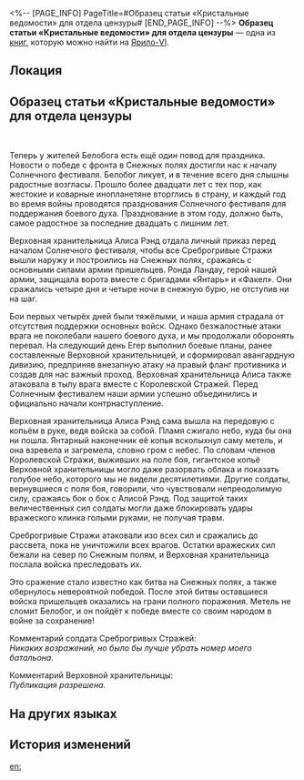 <%-- [PAGE_INFO]
PageTitle=#Образец статьи «Кристальные ведомости» для отдела цензуры#
[END_PAGE_INFO] --%>
{{Дополнить}}
{{Книга Инфобокс
|id           = 124
|partIds      = 190268
|Название     = 
|Изображение  = Предмет Записи.png
|Мир          = Ярило-VI
|Томов        = 1
|Автор        = <!--нужно добавить-->
|Описание     = Образец статьи, доставленный руководству Среброгривых Стражей для ознакомления в первые дни Вечной мерзлоты. В ней описывается героизм первой Верховной хранительницы Алисы Рэнд, сражающейся своим пылающим копьём.
|Том1         = {{tx}}
|Источник1    = {{tx|Отсутствует источник}}
|Персонажи    = 
|Фракции      = 
}}
'''Образец статьи «Кристальные ведомости» для отдела цензуры''' — одна из [[Книги|книг]], которую можно найти на [[Ярило-VI]].

==Локация==
{{Отметка карты|<!--название карты-->|<!--id отметки-->}}

==Образец статьи «Кристальные ведомости» для отдела цензуры==
<div align="center">{{Размер|32|Хорошие новости для Солнечного фестиваля:}}<br />
{{Размер|32|Решающая победа на передовой в Снежных полях}}</div>

Теперь у жителей Белобога есть ещё один повод для праздника. Новости о победе с фронта в Снежных полях достигли нас к началу Солнечного фестиваля. Белобог ликует, и в течение всего дня слышны радостные возгласы. Прошло более двадцати лет с тех пор, как жестокие и коварные инопланетяне вторглись в страну, и каждый год во время войны проводятся празднования Солнечного фестиваля для поддержания боевого духа. Празднование в этом году, должно быть, самое радостное за последние двадцать с лишним лет.

Верховная хранительница Алиса Рэнд отдала личный приказ перед началом Солнечного фестиваля, чтобы все Среброгривые Стражи вышли наружу и построились на Снежных полях, сражаясь с основными силами армии пришельцев. Ронда Ландау, герой нашей армии, защищала ворота вместе с бригадами «Янтарь» и «Факел». Они сражались четыре дня и четыре ночи в снежную бурю, не отступив ни на шаг.

Бои первых четырёх дней были тяжёлыми, и наша армия страдала от отсутствия поддержки основных войск. Однако безжалостные атаки врага не поколебали нашего боевого духа, и мы продолжали оборонять перевал. На следующий день Егер выполнил боевые планы, ранее составленные Верховной хранительницей, и сформировал авангардную дивизию, предприняв внезапную атаку на правый фланг противника и создав для нас важный проход. Верховная хранительница Алиса также атаковала в тылу врага вместе с Королевской Стражей. Перед Солнечным фестивалем наши армии успешно объединились и официально начали контрнаступление.

Верховная хранительница Алиса Рэнд сама вышла на передовую с копьём в руке, ведя войска за собой. Пламя сжигало небо, куда бы она ни пошла. Янтарный наконечник её копья всколыхнул саму метель, и она взревела и загремела, словно гром с небес. По словам членов Королевской Стражи, выживших на поле боя, гигантское копьё Верховной хранительницы могло даже разорвать облака и показать голубое небо, которого мы не видели десятилетиями. Другие солдаты, вернувшиеся с поля боя, говорили, что чувствовали непреодолимую силу, сражаясь бок о бок с Алисой Рэнд. Под защитой таких величественных сил солдаты могли даже блокировать удары вражеского клинка голыми руками, не получая травм.

Среброгривые Стражи атаковали изо всех сил и сражались до рассвета, пока не уничтожили всех врагов. Остатки вражеских сил бежали на север по Снежным полям, и Верховная хранительница послала войска преследовать их.

Это сражение стало известно как битва на Снежных полях, а также обернулось невероятной победой. После этой битвы оставшиеся войска пришельцев оказались на грани полного поражения. Метель не сломит Белобог, и он пойдёт к победе вместе со своим народом в войне за сохранение!

Комментарий солдата Среброгривых Стражей:<br />
''Никаких возражений, но было бы лучше убрать номер моего батальона.''

Комментарий Верховной хранительницы:<br />
''Публикация разрешена.''

==На других языках==
{{На других языках
|en   = Crystal Daily's Sample Article for the Censorship Office
|zhs  = 水晶日报的送审样稿
|zht  = 水晶日報的送審樣稿
|ja   = 水晶日報の見本紙
|ko   = 수정일보의 심사용 원고 샘플
|es   = Artículo de muestra de «El Cristal de la Actualidad» para revisión por parte de la oficina censora
|fr   = Modèle d'article du ''Quotidien du cristal'' destiné au bureau de censure
|ru   = Образец статьи «Кристальные ведомости» для отдела цензуры
|th   = ตัวอย่างต้นฉบับของ Crystal Daily ที่ส่งให้เจ้าหน้าที่ตรวจสอบ
|vi   = Bản Thảo Xét Duyệt Của Nhật Báo Pha Lê
|de   = Musterartikel aus dem Kristallkurier für die Zensurbehörde
|id   = Contoh Artikel Harian Kristal untuk Kantor Sensor Penyensoran
|pt   = Exemplo de Artigo do "Cristal Diário" para o Departamento de Censura
}}

==История изменений==
{{История изменений|3.5}}

[[en:]]